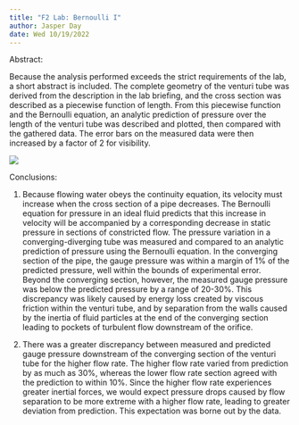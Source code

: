 ```yaml
---
title: "F2 Lab: Bernoulli I"
author: Jasper Day
date: Wed 10/19/2022 
---
```


Abstract: 

Because the analysis performed exceeds the strict requirements of the lab, a short abstract is included. The complete geometry of the venturi tube was derived from the description in the lab briefing, and the cross section was described as a piecewise function of length. From this piecewise function and the Bernoulli equation, an analytic prediction of pressure over the length of the venturi tube was described and plotted, then compared with the gathered data. The error bars on the measured data were then increased by a factor of 2 for visibility.

![](Images/FM2_Graph.png)

Conclusions:

1. Because flowing water obeys the continuity equation, its velocity must increase when the cross section of a pipe decreases. The Bernoulli equation for pressure in an ideal fluid predicts that this increase in velocity will be accompanied by a corresponding decrease in static pressure in sections of constricted flow. The pressure variation in a converging-diverging tube was measured and compared to an analytic prediction of pressure using the Bernoulli equation. In the converging section of the pipe, the gauge pressure was within a margin of 1% of the predicted pressure, well within the bounds of experimental error. Beyond the converging section, however, the measured gauge pressure was below the predicted pressure by a range of 20-30%. This discrepancy was likely caused by energy loss created by viscous friction within the venturi tube, and by separation from the walls caused by the inertia of fluid particles at the end of the converging section leading to pockets of turbulent flow downstream of the orifice.
 
2. There was a greater discrepancy between measured and predicted gauge pressure downstream of the converging section of the venturi tube for the higher flow rate. The higher flow rate varied from prediction by as much as 30%, whereas the lower flow rate section agreed with the prediction to within 10%. Since the higher flow rate experiences greater inertial forces, we would expect pressure drops caused by flow separation to be more extreme with a higher flow rate, leading to greater deviation from prediction. This expectation was borne out by the data.

